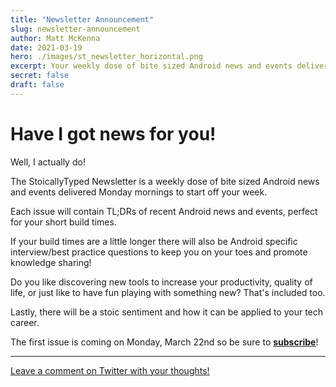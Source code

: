```yaml
---
title: "Newsletter Announcement"
slug: newsletter-announcement
author: Matt McKenna
date: 2021-03-19
hero: ./images/st_newsletter_horizontal.png
excerpt: Your weekly dose of bite sized Android news and events delivered Monday mornings to kick off your week.
secret: false
draft: false
---
```


# Have I got news for you!

Well, I actually do!

The StoicallyTyped Newsletter is a weekly dose of bite sized Android news and events delivered Monday mornings to start off your week.

Each issue will contain TL;DRs of recent Android news and events, perfect for your short build times.

If your build times are a little longer there will also be Android specific interview/best practice questions to keep you on your toes and promote knowledge sharing!

Do you like discovering new tools to increase your productivity, quality of life, or just like to have fun playing with something new? That's included too.

Lastly, there will be a stoic sentiment and how it can be applied to your tech career.

The first issue is coming on Monday, March 22nd so be sure to [<u><b>subscribe</b></u>](https://www.getrevue.co/profile/stoicallytyped)!


---

[<u>Leave a comment on Twitter with your thoughts!</u>](https://twitter.com/intent/tweet?in_reply_to=1372956055274147848)